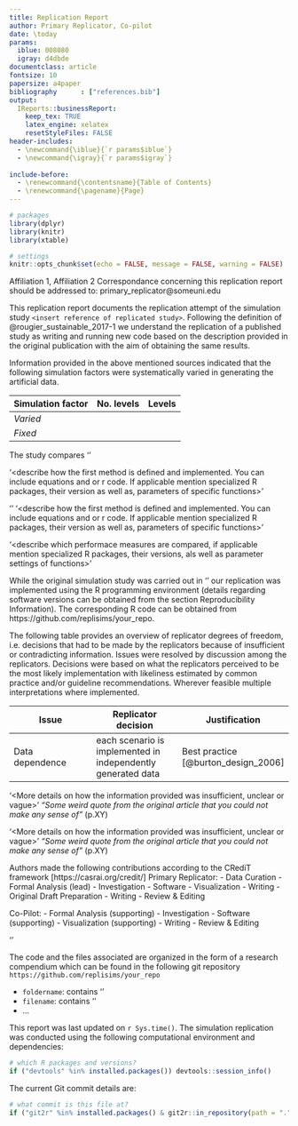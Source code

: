 ```yaml
---
title: Replication Report
author: Primary Replicator, Co-pilot
date: \today
params:
  iblue: 008080
  igray: d4dbde
documentclass: article
fontsize: 10
papersize: a4paper
bibliography      : ["references.bib"]
output: 
  IReports::businessReport:
    keep_tex: TRUE
    latex_engine: xelatex
    resetStyleFiles: FALSE
header-includes: 
  - \newcommand{\iblue}{`r params$iblue`}
  - \newcommand{\igray}{`r params$igray`}
 
include-before:
  - \renewcommand{\contentsname}{Table of Contents}
  - \renewcommand{\pagename}{Page}
---
```


```r
# packages
library(dplyr)
library(knitr)
library(xtable)

# settings
knitr::opts_chunk$set(echo = FALSE, message = FALSE, warning = FALSE)
```
\urlstyle{same} <!--ensure urls have the same style as the rest of the text-->

\maketitle <!--insert title-->
Affiliation 1, Affiliation 2
Correspondance concerning this replication report should be addressed to: primary_replicator@someuni.edu


\section{Abstract}
\clearpage

\section{Introduction}

This replication report documents the replication attempt of the simulation study `<insert reference of replicated study>`. 
Following the definition of @rougier_sustainable_2017-1 we understand the replication of a published study as writing and running new code based on the description provided in the original publication with the aim of obtaining the same results.

\section{Method}

\subsection{Information basis}

\subsection{Data Generating Mechanism}
Information provided in the above mentioned sources indicated that the following simulation factors were systematically varied in generating the artificial data.

| Simulation factor | No. levels | Levels|
|------|--|-------|
| *Varied*||   
| *Fixed* |||

\subsubsection{Simulation Factor 1}
\subsubsection{Simulation Factor 2}
\subsubsection{Simulation Factor 3}

\begin{minipage}{\linewidth}
Data generation can be summarized with the following pseudo code:

\texttt{For 1000 repetitions of each of 400 unique scenarios:}
\begin{itemize}[leftmargin=*] 
	\item[--] \texttt{Set unique seed based on scenario id and number of repetition.}
	\item[--] \texttt{...}
	\item[--] \texttt{ While some condition < some other condition}
	\begin{itemize}
	  \item[$\ast$] \texttt{Sample ... from the given distribution.}
	  \item[$\ast$] \texttt{Sample a sample size from the given distribution.}
	  \item[$\ast$] \texttt{Compute ... based on these random elements.}
	  \item[$\ast$] \texttt{Determine ... based on mechanism of current scenario.}
	\end{itemize}
	\item[--] \texttt{If some condition is > x:}
	\begin{itemize}
	  \item[$\ast$] \texttt{Determine ... \& resample from corresponding ... model.}
	\end{itemize}
	\item[--] \texttt{Apply ...}
\end{itemize}
\end{minipage}
\newpage
\FloatBarrier <!-- ensure there are no plots in the references -->

\subsection{Compared Methods}
The study compares '<describe the methods that are compared and how they are implemented>'

\subsubsection{Method 1}
'<describe how the first method is defined and implemented. You can include equations and or r code. If applicable mention specialized R packages, their version as well as, parameters of specific functions>'
\subsubsection{Method 2}
'<describe how the second method is defined and implemented>'
'<describe how the first method is defined and implemented. You can include equations and or r code. If applicable mention specialized R packages, their version as well as, parameters of specific functions>'

\subsection{Performance measures}
'<describe which performace measures are compared, if applicable mention specialized R packages, their versions, als well as parameter settings of functions>'
\section{References}

\subsection{Technical implementation}
While the original simulation study was carried out in '<computational environment of original study>' our replication was implemented
using the R programming environment (details regarding software versions can be obtained from the section Reproducibility Information). 
The corresponding R code can be obtained from https://github.com/replisims/your_repo. 
<!-- Add zenodo doi once obtained-->

The following table provides an overview of replicator degrees of freedom, 
i.e. decisions that had to be made by the replicators because of insufficient or contradicting information. 
Issues were resolved by discussion among the replicators. 
Decisions were based on what the replicators perceived to be the most likely implementation with likeliness estimated by common practice and/or guideline recommendations.
Wherever feasible multiple interpretations where implemented.

| Issue| Replicator decision| Justification |
|--------|--------|------|
| Data dependence| each scenario is implemented in independently generated data               | Best practice [@burton_design_2006]|  

\subsection{Some issue}
'<More details on how the information provided was insufficient, unclear or vague>'
*"Some weird quote from the original article that you could not make any sense of"* (p.XY)

\subsection{Another issue}
'<More details on how the information provided was insufficient, unclear or vague>'
*"Some weird quote from the original article that you could not make any sense of"* (p.XY)

\section{Results}

\subsection{Simulation descriptives}
\subsection{Replication of result figures}
\subsubsection{Type 1 error rate}
\subsection{Replication of result figures}
\subsection{Replication of results presented in text form }

\FloatBarrier
\section{Discussion}

\subsection{Replicability}
\subsection{Replicator degrees of freedom}
\subsection{Equivalence of results}

\section{Acknowledgments}

\section{Contributions}
Authors made the following contributions according to the CRediT framework [https://casrai.org/credit/]
Primary Replicator:
      - Data Curation
      - Formal Analysis (lead)
      - Investigation
      - Software
      - Visualization
      - Writing - Original Draft Preparation
      - Writing - Review & Editing

Co-Pilot:
      - Formal Analysis (supporting)
      - Investigation
      - Software (supporting)
      - Visualization (supporting)
      - Writing - Review & Editing

\begingroup
\setlength{\parindent}{-0.5in}
\setlength{\leftskip}{0.5in}

<div id="refs" custom-style="Bibliography"></div>
\FloatBarrier

\newpage

\section{Appendix}

\subsection{Additional result}
'<insert additional results not reported in the original article or results presented in an alternative way>'
\subsection{Code organization}

The code and the files associated are organized in the form of a research compendium
which can be found in the following git repository `https://github.com/replisims/your_repo`


\begin{minipage}{\linewidth}
```r
# which R packages and versions?
if ("fs" %in% installed.packages()) fs::dir_tree(path = ".", recurse = TRUE)
```
\end{minipage}

- `foldername`: contains '<insert description>'
- `filename`: contains '<insert description>'
- ...

\subsubsection{Reproducibility Information}

This report was last updated on `r Sys.time()`. 
The simulation replication was conducted using the following computational environment and dependencies: 

\FloatBarrier
```r
# which R packages and versions?
if ("devtools" %in% installed.packages()) devtools::session_info()
```

The current Git commit details are:

```r
# what commit is this file at? 
if ("git2r" %in% installed.packages() & git2r::in_repository(path = ".")) git2r::repository(here::here())  
```
